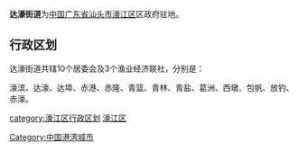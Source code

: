 {{中国乡级行政区
| 行政区全称 = 达濠街道
| 景观照片文件名 =Haotown1.jpg
| 景观照片描述 =濠城
| 汉语拼音 =
| 通用拼音 =
| 注音符號 =
| 其它标音类型1 =
| 其它标音1 =
| 其它标音类型2 =
| 其它标音2 =
| 其它语言类型1 =
| 其它语言地名1 =
| 其它语言类型2 =
| 其它语言地名2 =
| 上级行政区 = [[广东省|广东省]][[汕头市|汕头市]][[濠江区|濠江区]]
| 行政区类别 = [[街道|街道]]
| 行政区划代码 =
| 地理坐标 =
| 总面积 =20.2
| 户籍人口 =
| 户籍人口年份 =
| 常住人口 =73000
| 常住人口年份 =2009
| 人口密度 =
| 行政区划 =
| 官方网站 =http://www.stdahao.gov.cn/
| 政府驻地 =海旁路24号
| 邮政编码 =515071
| 毗邻行政区 =
| 位置图文件名 =
| 位置图描述 =
}}
'''达濠街道'''为[[中华人民共和国|中国]][[广东省|广东省]][[汕头市|汕头市]][[濠江区|濠江区]]区政府驻地。
== 行政区划 ==

达濠街道共辖10个居委会及3个渔业经济联社，分别是：

濠滨、达濠、达埠、赤港、赤隆、青篮、青林、青盐、葛洲、西墩、包帆、放钓、赤濠。

{{GD-stub}}
{{汕头市濠江区行政区划}}
[[category:濠江区行政区划|category:濠江区行政区划]]
[[category:汕头街道_(行政区划)|濠江区]]
[[Category:中国港湾城市|Category:中国港湾城市]]